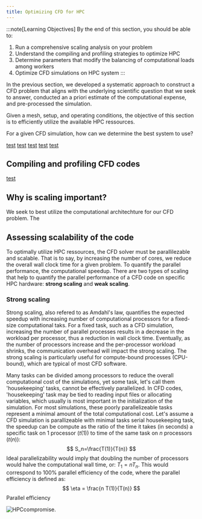 ```yaml
---
title: Optimizing CFD for HPC
---
```


:::note[Learning Objectives]
By the end of this section, you should be able to:
1. Run a comprehensive scaling analysis on your problem
2. Understand the compiling and profiling strategies to optimize HPC
3. Determine parameters that modify the balancing of computational loads among workers
4. Optimize CFD simulations on HPC system 
:::




In the previous section, we developed a systematic approach to construct a CFD problem that aligns with the underlying scientific question that we seek to answer, conducted an a priori estimate of the computational expense, and pre-processed the simulation. 

Given a mesh, setup, and operating conditions, the objective of this section is to efficiently utilize the available HPC ressources.





For a given CFD simulation, how can we determine the best system to use?

[test](https://www.cse-lab.ethz.ch/wp-content/uploads/2022/09/Principles-of-HPC.pdf)
[test](https://www.nersc.gov/assets/Uploads/Tutorial-ISC2019-Intro-v2.pdf)
[test](https://www.scientific-computing.com/hpc2018-19/the-roofline-model)
[test](https://www.youtube.com/watch?v=IrkNZG8MJ64)
[test](https://inria.hal.science/hal-03207431/document)



## Compiling and profiling CFD codes

[test](https://docs.scinet.utoronto.ca/index.php/Introduction_To_Performance#gprof_.28profiling:_everywhere.29)




## Why is scaling important? 
We seek to best utilize the computational architechture for our CFD problem. The 


## Assessing scalability of the code
To optimally utilize HPC ressources, the CFD solver must be parallilezable and scalable. That is to say, by increasing the number of cores, we reduce the overall wall clock time for a given problem. To quantify the parallel performance, the computational speedup. There are two types of scaling that help to quantify the parallel performance of a CFD code on specific HPC hardware: **strong scaling** and **weak scaling**.


### Strong scaling
Strong scaling, also refered to as Amdahl's law, quantifies the expected speedup with increasing number of computational processors  for a fixed-size computational taks. For a fixed task, such as a CFD simulation, increasing the number of parallel processes results in a decrease in the workload per processor, thus a reduction in wall clock time. Eventually, as the number of processors increase and the per-processor workload shrinks, the communication overhead will impact the strong scaling. The strong scaling is particularly useful for compute-bound processes (CPU-bound), which are typical of most CFD software.

 Many tasks can be divided among processors to reduce the overall computational cost of the simulations, yet some task, let's call them 'housekeeping' tasks, cannot be effectively parallelized.  In CFD codes, 'housekeeping' task may be tied to reading input files or allocating variables, which usually is most important in the initialization of the simulation. For most simulations, these poorly parallelizeable tasks represent a minimal amount of the total computational cost.  Let's assume a CFD simulation is parallizeable with minimal tasks serial housekeeping task, the speedup can be compute as the ratio of the time it takes (in seconds) a specific task on 1 processor ($t(1)$) to time of the same task on $n$ processors ($t(n)$):
$$
    S_n=\frac{T(1)}{T(n)}
$$
Ideal parallelizability would imply that doubling the number of processors would halve the computational wall time, or: $T_1= n T_n$. This would correspond to 100\% parallel efficiency of the code, where the parallel efficiency is defined as:
$$
    \eta = \frac{n T(1)}{T(n)}
$$
Parallel efficiency 

![HPCcompromise.](../../../assets/figs_section2/ARC4CFD_StrongScaling.svg "Competing aspects in setting up CFD simulations")


